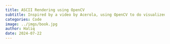 ```yaml
---
title: ASCII Rendering using OpenCV
subtitle: Inspired by a video by Acerola, using OpenCV to do visualized image rendering.
categories: Code
image: ../imgs/book.jpg
author: Haliq
date: 2024-07-22
---
```


